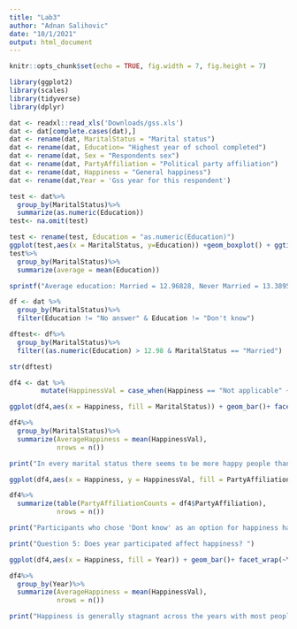 ```yaml
---
title: "Lab3"
author: "Adnan Salihovic"
date: "10/1/2021"
output: html_document
---
```


```r
knitr::opts_chunk$set(echo = TRUE, fig.width = 7, fig.height = 7)
```

```r
library(ggplot2)
library(scales)
library(tidyverse)
library(dplyr)

dat <- readxl::read_xls('Downloads/gss.xls')
dat <- dat[complete.cases(dat),]
dat <- rename(dat, MaritalStatus = "Marital status")
dat <- rename(dat, Education= "Highest year of school completed")
dat <- rename(dat, Sex = "Respondents sex")
dat <- rename(dat, PartyAffiliation = "Political party affiliation")
dat <- rename(dat, Happiness = "General happiness")
dat <- rename(dat,Year = 'Gss year for this respondent')
```


```r

test <- dat%>%
  group_by(MaritalStatus)%>%
  summarize(as.numeric(Education))
test<- na.omit(test)

test <- rename(test, Education = "as.numeric(Education)")
ggplot(test,aes(x = MaritalStatus, y=Education)) +geom_boxplot() + ggtitle("Boxplot of Marital Status vs Education")
test%>%
  group_by(MaritalStatus)%>%
  summarize(average = mean(Education))

sprintf("Average education: Married = 12.96828, Never Married = 13.38954, Divorced = 13.10582, Widowed = 11.19825, Seperated = 11.85580, No Answer = 15.47826")
```

```r

df <- dat %>%
  group_by(MaritalStatus)%>%
  filter(Education != "No answer" & Education != "Don't know")

dftest<- df%>%
  group_by(MaritalStatus)%>%
  filter((as.numeric(Education) > 12.98 & MaritalStatus == "Married") | (as.numeric(Education) > 13.38 & MaritalStatus == "Never married") | (as.numeric(Education) > 13.105 & MaritalStatus == "Divorced") | (as.numeric(Education) > 11.19 & MaritalStatus == "Widowed") | (as.numeric(Education) > 11.85 & MaritalStatus == "Separated") | (as.numeric(Education) > 15.47 & MaritalStatus == "No answer"))

str(dftest)
```

```r
df4 <- dat %>%
        mutate(HappinessVal = case_when(Happiness == "Not applicable" ~ 1, Happiness == "No answer" ~ 2, Happiness == "Not too happy" ~ 3, Happiness == "Don't know" ~ 4, Happiness == "Pretty happy" ~ 5, Happiness == "Very happy" ~ 6))

ggplot(df4,aes(x = Happiness, fill = MaritalStatus)) + geom_bar()+ facet_grid(~MaritalStatus) + theme(axis.text.x = element_text(angle = 90)) + ggtitle("Side by Side Bar Graph of Happiness Values per Marital Status")

df4%>%
  group_by(MaritalStatus)%>%
  summarize(AverageHappiness = mean(HappinessVal),
            nrows = n())

print("In every marital status there seems to be more happy people than there are unhappy people as can be seen by the bar graph where pretty happy and very happy being above the other bars in all values, however when looking at the average happiness, all of the groups are below a 5, (5 or higher means happy). Married couples are the closest marital status to being considered happy with an average of 4.96 while the lowest is no answer with 4.0 and seperated with 4.34")
```

```r

ggplot(df4,aes(x = Happiness, y = HappinessVal, fill = PartyAffiliation)) + geom_bar(position = "fill", stat = "identity")+ facet_grid(~MaritalStatus)+ theme(axis.text.x = element_text(angle = 90)) + ggtitle("Side by Side Bar Graph of Happiness Values per Marital Status with Relation to Party Affiliation")

df4%>%
  summarize(table(PartyAffiliationCounts = df4$PartyAffiliation),
            nrows = n())

print("Participants who chose 'Dont know' as an option for happiness have increased numbers in independent party affiliation than participants who chose the 'Very happy' option. Participants who chose 'Very happy' and 'Pretty happy', have more mixed results in party affiliation, however people who even had a hint of republican/democrat (Strong/not strong/near) dominate the percentages over other party/ dont know/ independent/ no answer. Party Affiliation does not significantly affect the relationship found in question 3.")

```

```r
print("Question 5: Does year participated affect happiness? ")

ggplot(df4,aes(x = Happiness, fill = Year)) + geom_bar()+ facet_wrap(~Year) + theme(axis.text.x = element_text(angle = 90)) + ggtitle("Happiness values by Year")

df4%>%
  group_by(Year)%>%
  summarize(AverageHappiness = mean(HappinessVal),
            nrows = n())

print("Happiness is generally stagnant across the years with most people being considered happy, however in years 2002,2004,and 2006 there was a massive increase in not applicable votes as seen in the graphs, that brought the average happiness for those years below happiness value 4 which results in the average participant being considered unhappy.")

```





